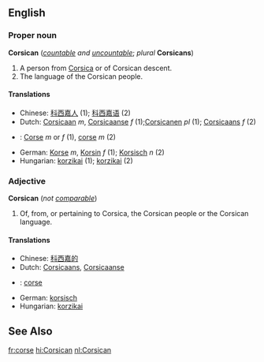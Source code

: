 ==English==
===Proper noun===
'''Corsican''' (''[[countable]] and [[uncountable]]''; ''plural'' '''Corsicans''')

#A person from [[Corsica]] or of Corsican descent.
#The language of the Corsican people.

====Translations====

*Chinese: [[科西嘉人]] (1); [[科西嘉语]] (2)
*Dutch:  [[Corsicaan]] ''m'', [[Corsicaanse]] ''f'' (1);[[Corsicanen]] ''pl'' (1); [[Corsicaans]] ''f'' (2)
*{{fr}}: [[Corse]] ''m'' or ''f'' (1), [[corse]] ''m'' (2)
*German: [[Korse]] ''m'', [[Korsin]] ''f'' (1); [[Korsisch]] ''n'' (2)
*Hungarian: [[korzikai]] (1); [[korzikai]] (2)

===Adjective===

'''Corsican''' (''not [[comparable]]'')

#Of, from, or pertaining to Corsica, the Corsican people or the Corsican language.

====Translations====

*Chinese: [[科西嘉的]]
*Dutch: [[Corsicaans]], [[Corsicaanse]]
*{{fr}}: [[corse]]
*German: [[korsisch]]
*Hungarian: [[korzikai]]
==See Also==
{{interwiktionary|code=co}}

[[fr:corse]]
[[hi:Corsican]]
[[nl:Corsican]]